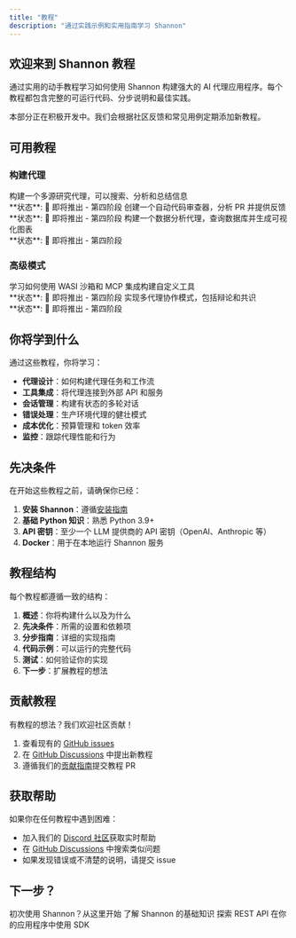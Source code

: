 ```yaml
---
title: "教程"
description: "通过实践示例和实用指南学习 Shannon"
---
```


## 欢迎来到 Shannon 教程

通过实用的动手教程学习如何使用 Shannon 构建强大的 AI 代理应用程序。每个教程都包含完整的可运行代码、分步说明和最佳实践。

<Note>
本部分正在积极开发中。我们会根据社区反馈和常见用例定期添加新教程。
</Note>

## 可用教程

### 构建代理

<CardGroup cols={2}>
  <Card title="研究助手" icon="magnifying-glass" href="/cn/tutorials/research-assistant">
    构建一个多源研究代理，可以搜索、分析和总结信息
    <br/>
    **状态**: 🚧 即将推出 - 第四阶段
  </Card>

  <Card title="代码审查机器人" icon="code" href="/cn/tutorials/code-review-bot">
    创建一个自动代码审查器，分析 PR 并提供反馈
    <br/>
    **状态**: 🚧 即将推出 - 第四阶段
  </Card>

  <Card title="数据分析管道" icon="chart-line" href="/cn/tutorials/data-analysis">
    构建一个数据分析代理，查询数据库并生成可视化图表
    <br/>
    **状态**: 🚧 即将推出 - 第四阶段
  </Card>
</CardGroup>

### 高级模式

<CardGroup cols={2}>
  <Card title="自定义工具开发" icon="wrench" href="/cn/tutorials/custom-tools">
    学习如何使用 WASI 沙箱和 MCP 集成构建自定义工具
    <br/>
    **状态**: 🚧 即将推出 - 第四阶段
  </Card>

  <Card title="多代理系统" icon="users" href="/cn/tutorials/multi-agent-systems">
    实现多代理协作模式，包括辩论和共识
    <br/>
    **状态**: 🚧 即将推出 - 第四阶段
  </Card>
</CardGroup>

## 你将学到什么

通过这些教程，你将学习：

- **代理设计**：如何构建代理任务和工作流
- **工具集成**：将代理连接到外部 API 和服务
- **会话管理**：构建有状态的多轮对话
- **错误处理**：生产环境代理的健壮模式
- **成本优化**：预算管理和 token 效率
- **监控**：跟踪代理性能和行为

## 先决条件

在开始这些教程之前，请确保你已经：

1. **安装 Shannon**：遵循[安装指南](/cn/quickstart/installation)
2. **基础 Python 知识**：熟悉 Python 3.9+
3. **API 密钥**：至少一个 LLM 提供商的 API 密钥（OpenAI、Anthropic 等）
4. **Docker**：用于在本地运行 Shannon 服务

## 教程结构

每个教程都遵循一致的结构：

1. **概述**：你将构建什么以及为什么
2. **先决条件**：所需的设置和依赖项
3. **分步指南**：详细的实现指南
4. **代码示例**：可以运行的完整代码
5. **测试**：如何验证你的实现
6. **下一步**：扩展教程的想法

## 贡献教程

有教程的想法？我们欢迎社区贡献！

1. 查看现有的 [GitHub issues](https://github.com/Kocoro-lab/Shannon/issues?q=label%3Atutorial)
2. 在 [GitHub Discussions](https://github.com/Kocoro-lab/Shannon/discussions) 中提出新教程
3. 遵循我们的[贡献指南](https://github.com/Kocoro-lab/Shannon/blob/main/CONTRIBUTING.md)提交教程 PR

## 获取帮助

如果你在任何教程中遇到困难：

- 加入我们的 [Discord 社区](https://discord.gg/NB7C2fMcQR)获取实时帮助
- 在 [GitHub Discussions](https://github.com/Kocoro-lab/Shannon/discussions) 中搜索类似问题
- 如果发现错误或不清楚的说明，请提交 issue

## 下一步？

<CardGroup cols={2}>
  <Card title="快速开始" icon="rocket" href="/quickstart">
    初次使用 Shannon？从这里开始
  </Card>

  <Card title="核心概念" icon="book" href="/cn/quickstart/concepts/agents">
    了解 Shannon 的基础知识
  </Card>

  <Card title="API 参考" icon="code" href="/cn/api/overview">
    探索 REST API
  </Card>

  <Card title="Python SDK" icon="python" href="/cn/sdk/python/quickstart">
    在你的应用程序中使用 SDK
  </Card>
</CardGroup>
